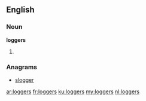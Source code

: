 ==English==

===Noun===
'''loggers'''

# {{plural of|logger}}

===Anagrams===
* [[slogger#English|slogger]]

[[ar:loggers]]
[[fr:loggers]]
[[ku:loggers]]
[[my:loggers]]
[[nl:loggers]]